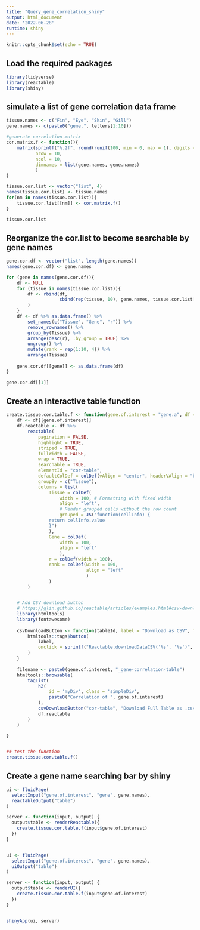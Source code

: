```yaml
---
title: "Query_gene_correlation_shiny"
output: html_document
date: '2022-06-28'
runtime: shiny
---
```


```r
knitr::opts_chunk$set(echo = TRUE)
```

## Load the required packages

```r
library(tidyverse)
library(reactable)
library(shiny)
```

## simulate a list of gene correlation data frame

```r
tissue.names <- c("Fin", "Eye", "Skin", "Gill")
gene.names <- c(paste0("gene.", letters[1:10]))

#generate correlation matrix
cor.matrix.f <- function(){
    matrix(sprintf("%.2f", round(runif(100, min = 0, max = 1), digits =2)),
           nrow = 10,
           ncol = 10,
           dimnames = list(gene.names, gene.names)
           )
}

tissue.cor.list <- vector("list", 4)
names(tissue.cor.list) <- tissue.names
for(nm in names(tissue.cor.list)){
    tissue.cor.list[[nm]] <- cor.matrix.f()
}

tissue.cor.list
```


## Reorganize the cor.list to become searchable by gene names

```r
gene.cor.df <- vector("list", length(gene.names))
names(gene.cor.df) <- gene.names

for (gene in names(gene.cor.df)){
    df <- NULL
    for (tissue in names(tissue.cor.list)){
        df <- rbind(df,
                    cbind(rep(tissue, 10), gene.names, tissue.cor.list[[tissue]][gene,])
        )
    }
    df <- df %>% as.data.frame() %>% 
        set_names(c("Tissue", "Gene", "r")) %>% 
        remove_rownames() %>%
        group_by(Tissue) %>% 
        arrange(desc(r), .by_group = TRUE) %>%  
        ungroup() %>% 
        mutate(rank = rep(1:10, 4)) %>%
        arrange(Tissue)
    
    gene.cor.df[[gene]] <- as.data.frame(df)
}

gene.cor.df[[1]]
```


## Create an interactive table function

```r
create.tissue.cor.table.f <- function(gene.of.interest = "gene.a", df = gene.cor.df){
    df <- df[[gene.of.interest]] 
    df.reactable <- df %>%
        reactable(
            pagination = FALSE,
            highlight = TRUE,
            striped = TRUE,
            fullWidth = FALSE,
            wrap = TRUE,
            searchable = TRUE,
            elementId = "cor-table",
            defaultColDef = colDef(vAlign = "center", headerVAlign = "bottom"),
            groupBy = c("Tissue"),
            columns = list(
                Tissue = colDef(
                    width = 100, # Formatting with fixed width
                    align = "left",
                    # Render grouped cells without the row count
                    grouped = JS("function(cellInfo) {
                return cellInfo.value
                }")
                ),
                Gene = colDef(
                    width = 100,
                    align = "left"
                    ),
                r = colDef(width = 100),
                rank = colDef(width = 100,
                              align = "left"
                              )
                )
        )


    # Add CSV download button
    # https://glin.github.io/reactable/articles/examples.html#csv-download-button
    library(htmltools)
    library(fontawesome)
    
    csvDownloadButton <- function(tableId, label = "Download as CSV", filename = "data.csv") {
        htmltools::tags$button(
            label,
            onclick = sprintf("Reactable.downloadDataCSV('%s', '%s')", tableId, filename)
        )
    }
    
    filename <- paste0(gene.of.interest, "_gene-correlation-table")
    htmltools::browsable(
        tagList(
            h2(
                id = 'myDiv', class = 'simpleDiv',
                paste0("Correlation of ", gene.of.interest)
            ),
            csvDownloadButton("cor-table", "Download Full Table as .csv file", filename = filename),
            df.reactable
        )
    )

}


## test the function
create.tissue.cor.table.f()
```

## Create a gene name searching bar by shiny

```r
ui <- fluidPage(
  selectInput("gene.of.interest", "gene", gene.names),
  reactableOutput("table")
)

server <- function(input, output) {
  output$table <- renderReactable({
    create.tissue.cor.table.f(input$gene.of.interest)
  })
}


ui <- fluidPage(
  selectInput("gene.of.interest", "gene", gene.names),
  uiOutput("table")
)

server <- function(input, output) {
  output$table <- renderUI({
    create.tissue.cor.table.f(input$gene.of.interest)
  })
}


shinyApp(ui, server)


```



